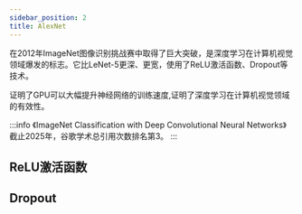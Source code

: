 ```yaml
---
sidebar_position: 2
title: AlexNet
---
```


在2012年ImageNet图像识别挑战赛中取得了巨大突破，是深度学习在计算机视觉领域爆发的标志。它比LeNet-5更深、更宽，使用了ReLU激活函数、Dropout等技术。

证明了GPU可以大幅提升神经网络的训练速度,证明了深度学习在计算机视觉领域的有效性。

:::info
《ImageNet Classification with Deep Convolutional Neural Networks》截止2025年，谷歌学术总引用次数排名第3。
:::

## ReLU激活函数

## Dropout

